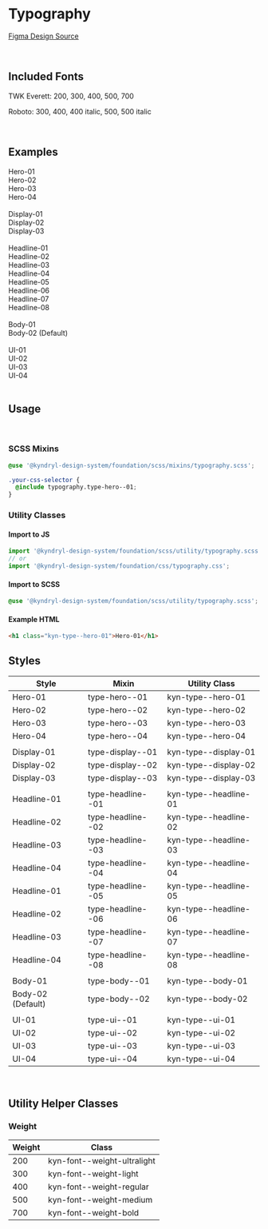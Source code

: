 
<Meta title="Foundation/Typography" />

# Typography

[Figma Design Source](https://www.figma.com/file/drsMVy2kvcMkAoQQq7THww/KDS-%26-SDS-Foundation?node-id=301%3A81&mode=dev)

<br />

## Included Fonts

TWK Everett: 200, 300, 400, 500, 700

Roboto: 300, 400, 400 italic, 500, 500 italic

<br />

## Examples

<Unstyled>
<style>
{`
.sbdocs-content {
  max-width: 1600px;
}

p {
margin: 0;
}

.type-styles > div {
margin: 8px 0;
}
`}

</style>

<div className="type-styles">
<div className="kyn-type--hero-01 kyn-font--weight-ultralight">Hero-01</div>
<div className="kyn-type--hero-02 kyn-font--weight-ultralight">Hero-02</div>
<div className="kyn-type--hero-03 kyn-font--weight-ultralight">Hero-03</div>
<div className="kyn-type--hero-04 kyn-font--weight-ultralight">Hero-04</div>

<br />

<div className="kyn-type--display-01 kyn-font--weight-ultralight">
  Display-01
</div>
<div className="kyn-type--display-02 kyn-font--weight-ultralight">
  Display-02
</div>
<div className="kyn-type--display-03 kyn-font--weight-ultralight">
  Display-03
</div>

<br />

<div className="kyn-type--headline-01 kyn-font--weight-ultralight">
  Headline-01
</div>
<div className="kyn-type--headline-02 kyn-font--weight-ultralight">
  Headline-02
</div>
<div className="kyn-type--headline-03 kyn-font--weight-ultralight">
  Headline-03
</div>
<div className="kyn-type--headline-04 kyn-font--weight-light">Headline-04</div>
<div className="kyn-type--headline-05 kyn-font--weight-light">Headline-05</div>
<div className="kyn-type--headline-06 kyn-font--weight-light">Headline-06</div>
<div className="kyn-type--headline-07 kyn-font--weight-light">Headline-07</div>
<div className="kyn-type--headline-08 kyn-font--weight-light">Headline-08</div>

<br />

<div className="kyn-type--body-01 kyn-font--weight-light">Body-01</div>
<div className="kyn-type--body-02">Body-02 (Default)</div>

<br />

<div className="kyn-type--ui-01 kyn-font--weight-light">UI-01</div>
<div className="kyn-type--ui-02">UI-02</div>
<div className="kyn-type--ui-03">UI-03</div>
<div className="kyn-type--ui-04 kyn-font--weight-light">UI-04</div>
</div>
</Unstyled>

<br />

## Usage

<br />

### SCSS Mixins

```css
@use '@kyndryl-design-system/foundation/scss/mixins/typography.scss';

.your-css-selector {
  @include typography.type-hero--01;
}
```

### Utility Classes

#### Import to JS

```js
import '@kyndryl-design-system/foundation/scss/utility/typography.scss';
// or
import '@kyndryl-design-system/foundation/css/typography.css';
```

#### Import to SCSS

```css
@use '@kyndryl-design-system/foundation/scss/utility/typography.scss';
```

#### Example HTML

```html
<h1 class="kyn-type--hero-01">Hero-01</h1>
```

## Styles

| Style             | Mixin             | Utility Class         |
| ----------------- | ----------------- | --------------------- |
| Hero-01           | type-hero--01     | kyn-type--hero-01     |
| Hero-02           | type-hero--02     | kyn-type--hero-02     |
| Hero-03           | type-hero--03     | kyn-type--hero-03     |
| Hero-04           | type-hero--04     | kyn-type--hero-04     |
|                   |                   |                       |
| Display-01        | type-display--01  | kyn-type--display-01  |
| Display-02        | type-display--02  | kyn-type--display-02  |
| Display-03        | type-display--03  | kyn-type--display-03  |
|                   |                   |                       |
| Headline-01       | type-headline--01 | kyn-type--headline-01 |
| Headline-02       | type-headline--02 | kyn-type--headline-02 |
| Headline-03       | type-headline--03 | kyn-type--headline-03 |
| Headline-04       | type-headline--04 | kyn-type--headline-04 |
| Headline-01       | type-headline--05 | kyn-type--headline-05 |
| Headline-02       | type-headline--06 | kyn-type--headline-06 |
| Headline-03       | type-headline--07 | kyn-type--headline-07 |
| Headline-04       | type-headline--08 | kyn-type--headline-08 |
|                   |                   |                       |
| Body-01           | type-body--01     | kyn-type--body-01     |
| Body-02 (Default) | type-body--02     | kyn-type--body-02     |
|                   |                   |                       |
| UI-01             | type-ui--01       | kyn-type--ui-01       |
| UI-02             | type-ui--02       | kyn-type--ui-02       |
| UI-03             | type-ui--03       | kyn-type--ui-03       |
| UI-04             | type-ui--04       | kyn-type--ui-04       |

<br />

## Utility Helper Classes

### Weight

| Weight | Class                       |
| ------ | --------------------------- |
| 200    | kyn-font--weight-ultralight |
| 300    | kyn-font--weight-light      |
| 400    | kyn-font--weight-regular    |
| 500    | kyn-font--weight-medium     |
| 700    | kyn-font--weight-bold       |

